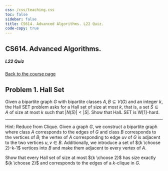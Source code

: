 ```yaml
---
css: /css/teaching.css
toc: false
sidebar: false
title: CS614. Advanced Algorithms. L22 Quiz.
code-copy: true
---
```


:::{.column-body-outset}

## CS614. Advanced Algorithms. 

##### L22 Quiz

[Back to the course page](../index.qmd)


:::{.callout-note icon="false"}

# Problem 1. Hall Set

Given a bipartite graph $G$ with bipartite classes $A, B \subseteq V(G)$ and an integer $k$, the Hall SET problem asks for a Hall set of size at most $k$, that is, a set $S \subseteq A$ of size at most $k$ such that $|N(S)|<|S|$. Show that HalL SET is W[1]-hard.

---

Hint: Reduce from Clique. Given a graph $G$, we construct a bipartite graph where class $A$ corresponds to the edges of $G$ and class $B$ corresponds to the vertices of $B$; the vertex of $A$ corresponding to edge $u v$ of $G$ is adjacent to the two vertices $u, v \in B$. Additionally, we introduce a set of ${k \choose 2}-k-1$ vertices into $B$ and make them adjacent to every vertex of $A$. 

Show that every Hall set of size at most ${k \choose 2}$ has size exactly ${k \choose 2}$ and corresponds to the edges of a $k$-clique in $G$.



:::



:::